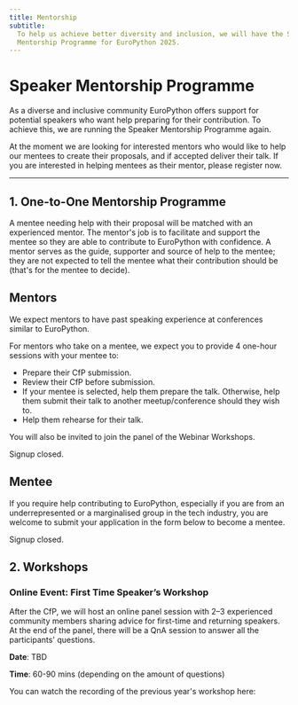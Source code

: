 ```yaml
---
title: Mentorship
subtitle:
  To help us achieve better diversity and inclusion, we will have the Speaker
  Mentorship Programme for EuroPython 2025.
---
```


# Speaker Mentorship Programme

As a diverse and inclusive community EuroPython offers support for potential
speakers who want help preparing for their contribution. To achieve this, we
are running the Speaker Mentorship Programme again.

At the moment we are looking for interested mentors who would like to help our
mentees to create their proposals, and if accepted deliver their talk. If you
are interested in helping mentees as their mentor, please register now.


---

## 1. One-to-One Mentorship Programme

A mentee needing help with their proposal will be matched with an experienced
mentor. The mentor's job is to facilitate and support the mentee so they are
able to contribute to EuroPython with confidence. A mentor serves as the guide,
supporter and source of help to the mentee; they are not expected to tell the
mentee what their contribution should be (that's for the mentee to decide).

## Mentors

We expect mentors to have past speaking experience at conferences similar to
EuroPython.

For mentors who take on a mentee, we expect you to provide 4 one-hour sessions
with your mentee to:

- Prepare their CfP submission.
- Review their CfP before submission.
- If your mentee is selected, help them prepare the talk. Otherwise, help them
  submit their talk to another meetup/conference should they wish to.
- Help them rehearse for their talk.

You will also be invited to join the panel of the Webinar Workshops.

<div class="text-center">
    <ButtonLink href="#">Signup closed.</ButtonLink>
</div>

## Mentee

If you require help contributing to EuroPython, especially if you are from an
underrepresented or a marginalised group in the tech industry, you are welcome
to submit your application in the form below to become a mentee.

<div style={{textAlign: "center"}}>
    <ButtonLink href="#">Signup closed.</ButtonLink>
</div>

## 2. Workshops

### Online Event: First Time Speaker’s Workshop
After the CfP, we will host an online panel session with 2–3 experienced community members sharing advice for first-time and returning speakers. At the end of the panel, there will be a QnA session to answer all the participants' questions.

**Date**: TBD

**Time**: 60-90 mins (depending on the amount of questions)

You can watch the recording of the previous year's workshop here:

<YouTube id="pW9aezM9DzA"/>
